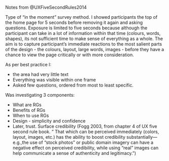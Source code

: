 Notes from @UXFiveSecondRules2014

Type of "in the moment" survey method. I showed participants the top of the home page for 5 seconds before removing it again and asking questions. Exposure is limited to five seconds because although the participant can take in a lot of information within that time (colours, words, shapes), its not sufficient time to make sense of everything as a whole. The aim is to capture participant's immediate reactions to the most salient parts of the design - the colours, layout, large words, images - before they have a chance to view the page critically or with more consideration. 

As per best practice I:

* the area had very little text
* Everything was visible within one frame
* Asked few questions, ordered from most to least specific.

Was investigating 3 components:

* What are RGs 
* Benefits of RGs
* When to use RGs
* Design - simplicity and confidence
* Later, trust. Surface credibility (Fogg 2003, from chapter 4 of UX five second rule book. " That which can be perceived immediately (colors, layout, images, etc.) has the ability to boost credibility substantially—e.g.,the use of “stock photos” or public domain imagery can have a negative effect on perceived credibility, while using “real” images can help communicate a sense of authenticity and legitimacy.")